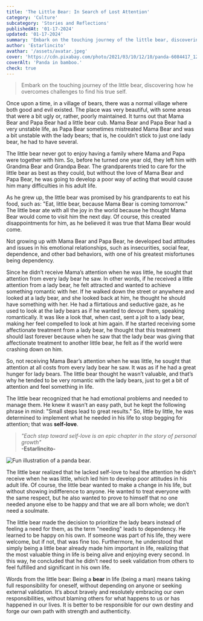 ```yaml
---
title: 'The Little Bear: In Search of Lost Attention'
category: 'Culture'
subcategory: 'Stories and Reflections'
publishedAt: '01-17-2024'
updated: '01-17-2024'
summary: 'Embark on the touching journey of the little bear, discovering how he overcomes challenges to find his true self.'
author: 'Estarlincito'
avathar: '/assets/avatar.jpeg'
cover: 'https://cdn.pixabay.com/photo/2021/03/10/12/10/panda-6084417_1280.png'
coverAlt: 'Panda in bamboo.'
check: true
---
```


<Introduction>

> Embark on the touching journey of the little bear, discovering how he overcomes challenges to find his true self.

</Introduction>

<Contents>

Once upon a time, in a village of bears, there was a normal village where both good and evil existed. The place was very beautiful, with some areas that were a bit ugly or, rather, poorly maintained. It turns out that Mama Bear and Papa Bear had a little bear cub. Mama Bear and Papa Bear had a very unstable life, as Papa Bear sometimes mistreated Mama Bear and was a bit unstable with the lady bears; that is, he couldn’t stick to just one lady bear, he had to have several.

The little bear never got to enjoy having a family where Mama and Papa were together with him. So, before he turned one year old, they left him with Grandma Bear and Grandpa Bear. The grandparents tried to care for the little bear as best as they could, but without the love of Mama Bear and Papa Bear, he was going to develop a poor way of acting that would cause him many difficulties in his adult life.

As he grew up, the little bear was promised by his grandparents to eat his food, such as: "Eat, little bear, because Mama Bear is coming tomorrow." The little bear ate with all the joy in the world because he thought Mama Bear would come to visit him the next day. Of course, this created disappointments for him, as he believed it was true that Mama Bear would come.

Not growing up with Mama Bear and Papa Bear, he developed bad attitudes and issues in his emotional relationships, such as insecurities, social fear, dependence, and other bad behaviors, with one of his greatest misfortunes being dependency.

Since he didn’t receive Mama’s attention when he was little, he sought that attention from every lady bear he saw. In other words, if he received a little attention from a lady bear, he felt attracted and wanted to achieve something romantic with her. If he walked down the street or anywhere and looked at a lady bear, and she looked back at him, he thought he should have something with her. He had a flirtatious and seductive gaze, as he used to look at the lady bears as if he wanted to devour them, speaking romantically. It was like a look that, when cast, sent a jolt to a lady bear, making her feel compelled to look at him again. If he started receiving some affectionate treatment from a lady bear, he thought that this treatment should last forever because when he saw that the lady bear was giving that affectionate treatment to another little bear, he felt as if the world were crashing down on him.

So, not receiving Mama Bear’s attention when he was little, he sought that attention at all costs from every lady bear he saw. It was as if he had a great hunger for lady bears. The little bear thought he wasn’t valuable, and that’s why he tended to be very romantic with the lady bears, just to get a bit of attention and feel something in life.

The little bear recognized that he had emotional problems and needed to manage them. He knew it wasn’t an easy path, but he kept the following phrase in mind: "Small steps lead to great results." So, little by little, he was determined to implement what he needed in his life to stop begging for attention; that was **self-love**.

> _&quot;Each step toward self-love is an epic chapter in the story of personal growth&quot;_ <br/> **-Estarlincito-**

<Image
  alt='Fun illustration of a panda bear.'
  src='https://cdn.pixabay.com/photo/2018/04/19/21/17/panda-3334356_1280.jpg'
/>

The little bear realized that he lacked self-love to heal the attention he didn’t receive when he was little, which led him to develop poor attitudes in his adult life. Of course, the little bear wanted to make a change in his life, but without showing indifference to anyone. He wanted to treat everyone with the same respect, but he also wanted to prove to himself that no one needed anyone else to be happy and that we are all born whole; we don’t need a soulmate.

The little bear made the decision to prioritize the lady bears instead of feeling a need for them, as the term "needing" leads to dependency. He learned to be happy on his own. If someone was part of his life, they were welcome, but if not, that was fine too. Furthermore, he understood that simply being a little bear already made him important in life, realizing that the most valuable thing in life is being alive and enjoying every second. In this way, he concluded that he didn’t need to seek validation from others to feel fulfilled and significant in his own life.

Words from the little bear: Being a **bear** in life (being a man) means taking full responsibility for oneself, without depending on anyone or seeking external validation. It’s about bravely and resolutely embracing our own responsibilities, without blaming others for what happens to us or has happened in our lives. It is better to be responsible for our own destiny and forge our own path with strength and authenticity.

</Contents>
